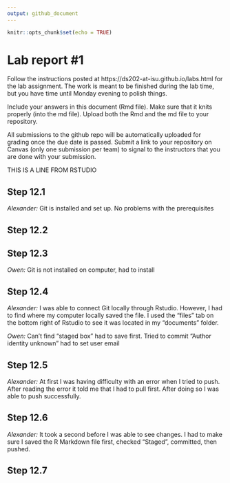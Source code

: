 ```yaml
---
output: github_document
---
```


<!-- README.md is generated from README.Rmd. Please edit the README.Rmd file -->


```r
knitr::opts_chunk$set(echo = TRUE)
```

# Lab report #1

Follow the instructions posted at https://ds202-at-isu.github.io/labs.html for the lab assignment. The work is meant to be finished during the lab time, but you have time until Monday evening to polish things.

Include your answers in this document (Rmd file). Make sure that it knits properly (into the md file). Upload both the Rmd and the md file to your repository.  

All submissions to the github repo will be automatically uploaded for grading once the due date is passed.
Submit a link to your repository on Canvas (only one submission per team) to signal to the instructors that you are done with your submission.

THIS IS A LINE FROM RSTUDIO

## Step 12.1

*Alexander:* Git is installed and set up. No problems with the prerequisites

## Step 12.2

## Step 12.3 
*Owen:* Git is not installed on computer, had to install

## Step 12.4

*Alexander:* I was able to connect Git locally through Rstudio. However, I had to find where my computer locally saved the file. I used the "files" tab on the bottom right of Rstudio to see it was located in my "documents" folder.

*Owen:* Can't find "staged box" had to save first. Tried to commit "Author identity unknown" had to set user email

## Step 12.5 

*Alexander:* At first I was having difficulty with an error when I tried to push. After reading the error it told me that I had to pull first. After doing so I was able to push successfully.

## Step 12.6

*Alexander:* It took a second before I was able to see changes. I had to make sure I saved the R Markdown file first, checked "Staged", committed, then pushed.

## Step 12.7
